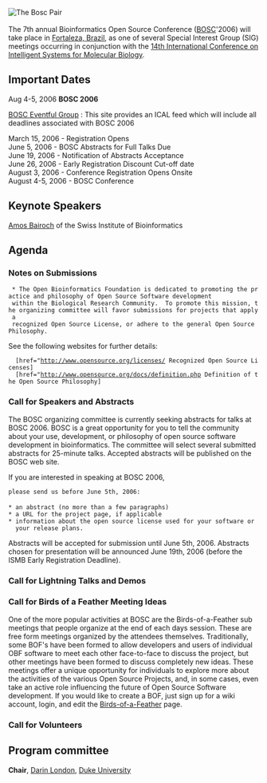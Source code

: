 [[Image:Pear.png|The Bosc Pair]]
<br><br>
The 7th annual Bioinformatics Open Source Conference ([[BOSC]]'2006) will take place in [[wp:Fortaleza, Brazil|Fortaleza, Brazil]], as one of several Special Interest Group (SIG) meetings occurring in conjunction with the [http://ismb2006.cbi.cnptia.embrapa.br/ 14th International Conference on Intelligent Systems for Molecular Biology]. 


==Important Dates==

Aug 4-5, 2006 '''BOSC 2006'''

[http://eventful.com/groups/G0-001-000014747-0 BOSC Eventful Group] : This site provides an ICAL feed which will include all deadlines associated with BOSC 2006


March 15, 2006 - Registration Opens<br>
June 5, 2006 - BOSC Abstracts for Full Talks Due<br>
June 19, 2006 - Notification of Abstracts Acceptance<br>
June 26, 2006 - Early Registration Discount Cut-off date<br>
August 3, 2006 - Conference Registration Opens Onsite<br>
August 4-5, 2006 - BOSC Conference

==Keynote Speakers==
[http://ca.expasy.org/people/amos.html Amos Bairoch] of the Swiss Institute of Bioinformatics

==Agenda==

===Notes on Submissions===
  * The Open Bioinformatics Foundation is dedicated to promoting the practice and philosophy of Open Source Software development 
  within the Biological Research Community.  To promote this mission, the organizing committee will favor submissions for projects that apply a 
  recognized Open Source License, or adhere to the general Open Source Philosophy.

See the following websites for further details:
   [href="http://www.opensource.org/licenses/ Recognized Open Source Licenses]
   [href="http://www.opensource.org/docs/definition.php Definition of the Open Source Philosophy]

===Call for Speakers and Abstracts===
The BOSC organizing committee is currently seeking abstracts
for talks at BOSC 2006.  BOSC is a great opportunity for you to tell the community about 
your use, development, or philosophy of open source software development 
in bioinformatics. The committee will select several submitted abstracts 
for 25-minute talks. Accepted abstracts will be published on the BOSC web site.


If you are interested in speaking at BOSC 2006, 
 please send us before June 5th, 2006:
 
 * an abstract (no more than a few paragraphs)
 * a URL for the project page, if applicable
 * information about the open source license used for your software or 
   your release plans.

Abstracts will be accepted for submission until June 5th, 2006.
Abstracts chosen for presentation will be announced June 19th, 2006 
(before the ISMB Early Registration Deadline).

===Call for Lightning Talks and Demos===

===Call for Birds of a Feather Meeting Ideas===

One of the more popular activities at BOSC are
the Birds-of-a-Feather sub meetings that people
organize at the end of each days session.  These
are free form meetings organized by the attendees
themselves.  Traditionally, some BOF's have been
formed to allow developers and users of individual
OBF software to meet each other face-to-face to discuss
the project, but other meetings have been formed to
discuss completely new ideas.  These meetings offer
a unique opportunity for individuals to explore more
about the activities of the various Open Source Projects,
and, in some cases, even take an active role influencing
the future of Open Source Software development.  If
you would like to create a BOF, just sign up for a
wiki account, login, and edit the [[Birds-of-a-Feather]] page.

===Call for Volunteers===

==Program committee==
'''Chair''', [mailto:darin.london@duke.edu Darin London], [http://www.duke.edu Duke University]